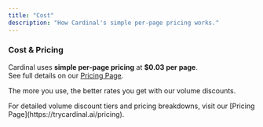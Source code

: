 ```yaml
---
title: "Cost"
description: "How Cardinal's simple per-page pricing works."
---
```


### Cost & Pricing

Cardinal uses **simple per-page pricing** at **$0.03 per page**.  
See full details on our [Pricing Page](https://trycardinal.ai/pricing).  

The more you use, the better rates you get with our volume discounts.

<Note>
For detailed volume discount tiers and pricing breakdowns, visit our [Pricing Page](https://trycardinal.ai/pricing).
</Note>